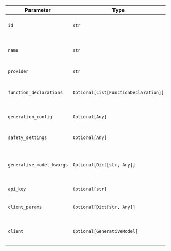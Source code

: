 | Parameter                 | Type                                  | Default                  | Description                                            |
| ------------------------- | ------------------------------------- | ------------------------ | ------------------------------------------------------ |
| `id`                      | `str`                                 | `"gemini-2.0-flash-exp"` | The specific Gemini model ID to use.                   |
| `name`                    | `str`                                 | `"Gemini"`               | The name of this Gemini model instance.                |
| `provider`                | `str`                                 | `"Google"`               | The provider of the model.                             |
| `function_declarations`   | `Optional[List[FunctionDeclaration]]` | -                   | List of function declarations for the model.           |
| `generation_config`       | `Optional[Any]`                       | -                   | Configuration for text generation.                     |
| `safety_settings`         | `Optional[Any]`                       | -                   | Safety settings for the model.                         |
| `generative_model_kwargs` | `Optional[Dict[str, Any]]`           | -                   | Additional keyword arguments for the generative model. |
| `api_key`                 | `Optional[str]`                       | -                   | API key for authentication.                            |
| `client_params`           | `Optional[Dict[str, Any]]`           | -                   | Additional parameters for the client.                  |
| `client`                  | `Optional[GenerativeModel]`          | -                   | The underlying generative model client.                |
